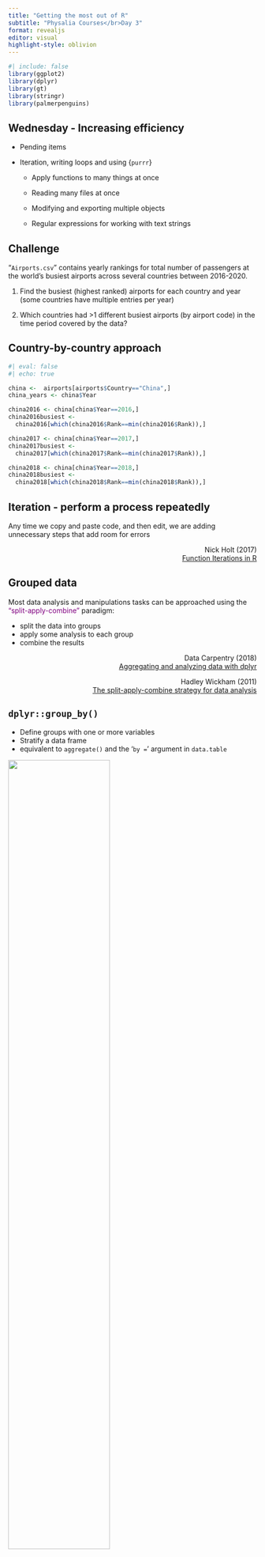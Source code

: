 ```yaml
---
title: "Getting the most out of R"
subtitle: "Physalia Courses</br>Day 3"
format: revealjs
editor: visual
highlight-style: oblivion
---
```


```r
#| include: false
library(ggplot2)
library(dplyr)
library(gt)
library(stringr)
library(palmerpenguins)
```

## Wednesday - Increasing efficiency

- Pending items

- Iteration, writing loops and using {`purrr`}

  - Apply functions to many things at once

  - Reading many files at once

  - Modifying and exporting multiple objects

  - Regular expressions for working with text strings 

## Challenge{background-color="#a4c5ff"}

"`Airports.csv`" contains yearly rankings for total number of passengers at the world's busiest airports across several countries between 2016-2020.


1. Find the busiest (highest ranked) airports for each country and year (some countries have multiple entries per year)

2. Which countries had >1 different busiest airports (by airport code) in the time period covered by the data? 


## Country-by-country approach


```r
#| eval: false
#| echo: true

china <-  airports[airports$Country=="China",]
china_years <- china$Year

china2016 <- china[china$Year==2016,] 
china2016busiest <- 
  china2016[which(china2016$Rank==min(china2016$Rank)),]

china2017 <- china[china$Year==2017,] 
china2017busiest <- 
  china2017[which(china2017$Rank==min(china2017$Rank)),]

china2018 <- china[china$Year==2018,] 
china2018busiest <- 
  china2018[which(china2018$Rank==min(china2018$Rank)),]

```


## Iteration - perform a process repeatedly

Any time we copy and paste code, and then edit, we are adding unnecessary steps that add room for errors

::: {style="text-align: right"}
Nick Holt (2017)  
[Function Iterations in R](https://nick-holt.github.io/2017/12/function-iterations-in-r/)
:::


## Grouped data

Most data analysis and manipulations tasks can be approached using the [“split-apply-combine”]{style="color: purple"} paradigm: 


- split the data into groups
- apply some analysis to each group
- combine the results


::: {style="text-align: right"}
Data Carpentry (2018)  
[Aggregating and analyzing data with dplyr](https://datacarpentry.org/R-genomics/04-dplyr.html)  

Hadley Wickham (2011)  
[The split-apply-combine strategy for data analysis](https://doi.org/10.18637/jss.v040.i01) 
:::


## `dplyr::group_by()`

- Define groups with one or more variables  
- Stratify a data frame 
- equivalent to `aggregate()` and the '`by = `' argument in `data.table`

![](imgs/groupby.PNG){width="64%"}    
from: Manipulación de datos en R con dplyr - Rubén Sánchez

---

## Aggregating or manipulating grouped data

Once `group_by()` creates a "grouped" version of a table, `dplyr` functions will manipulate each "group" separately and then combine the results. 

::: {style="text-align: right"}
RStudio (2021)  
[Data transformation with dplyr cheatsheet](
https://raw.githubusercontent.com/rstudio/cheatsheets/main/data-transformation.pdf)
:::


## Within groups, we can:

- summarize group values (mean, median)

- extract the first or last _n_ rows from each group

- find the minimum or maximum values

- remove duplicated rows

- count records, etc.

## mammal sleep data (from `ggplot2`)

```r
head(msleep)
```

```r
msleep %>% head %>% gt() %>% 
  tab_style(
    cell_text(size = '21px'),
    locations = list(cells_body(),
                     cells_column_labels(everything()),
                     cells_title()))
```



## maximum `brainwt` for each order

```r
#| eval: false
#| echo: true

msleep %>% group_by(order) %>% slice_max(brainwt,n=1)
```


```r
#| eval: true
#| echo: false

msleep %>% group_by(order) %>% slice_max(brainwt,n=1)
```


## one row sampled randomly from each order
```r
#| eval: false
#| echo: true

msleep %>% group_by(order) %>% slice_sample(n=1)
```


```r
#| eval: true
#| echo: false

msleep %>% group_by(order) %>% slice_sample(n=1)
```


## summarize

```r
#| eval: false
#| echo: true

msleep %>% group_by(order) %>% 
  summarize(mean_slp = mean(sleep_total),
            mean_brainwt=mean(brainwt))
```

```r
#| eval: true
#| echo: false

msleep %>% group_by(order) %>% 
  summarize(mean_slp = mean(sleep_total), mean_brainwt=mean(brainwt))
```


## Loops are fine

(and most of the time you don't have to write them yourselves anyway)

::: columns
::: {.column width="50%"}
![](imgs/loops.png)
:::

::: {.column width="50%"}
Jenny Bryan  
[purrr tutorial](https://jennybc.github.io/purrr-tutorial/index.html)  
[Data Rectangling](https://speakerdeck.com/jennybc/data-rectangling)  
[purrr workshop](https://speakerdeck.com/jennybc/purrr-workshop)
:::
:::

## For loops

::: columns
::: {.column width="50%"}
```r
#| echo: true
#| eval: false

for (value in sequence) {
   statement(s)
}
```

Execute a set of _statements_, once for each item in a vector, array, list, etc. and stop when the last element is reached. 

:::
::: {.column width="50%"}
```r
#| eval: true
#| echo: true
for (x in 1:7) {
  print(x)
} 
```
:::
:::

## Practice - for loops {background-color="#a4c5ff"}

Write a for loop to print every letter in the alphabet in lowercase (e.g. a,b,c,d,e...)
</br>

**Hints:**

- What is the length of the built-in `letters` vector?
- Which function "prints" text to the console?

## Loops and working with groups

```r
#| eval: false
#| echo: true

msleep %>% 
  group_by(order) %>%   # for order in orders
  slice_sample(1)       # statement to execute 
                        ## (sample element at random)
```

Similar to loops but we keep everything inside the data frame


## Vectorization is our friend

Operations occur in parallel on all elements, rather than on individual components in sequence

#### What will be the result here?

```r
#| eval: false
#| echo: true

x <- c(1,3,12,4,7,8)
x > 5
```


## Logical operators are vectorized (many other fns too!)

```r
#| eval: true
#| echo: true

x <- c(1,3,12,4,7,8)
x > 5
```

We don't need to type all of this out or a loop
```r
#| eval: false
#| echo: true

x[1]>5 ; x[2]>5
x[3]>5 ; x[4]>5
x[5]>5 ; x[6]>5
```

--------

![](imgs/dogscopy.jpg){width="36%" fig-align="center"} 
  
American Greetings


## If we really need to iterate

::: columns
::: {.column width="30%"}
![](imgs/purrr.jpeg)
:::

::: {.column width="70%"}
📦 **`purrr`** - Functional programming tools

- map functions to data  
- work efficiently with **lists**
- readable code

:::
:::



::: {style="text-align: right"}
Thomas Mock (2018)  
[Functional Programming in R with purrr](https://towardsdatascience.com/functional-programming-in-r-with-purrr-469e597d0229)
:::


---

::: {style="text-align: center"}

[map(]{style="color:blue; font-family: monospace; font-weight: bold"}[.x]{style="color: red; font-family: Liberation Mono; font-weight: bold"}, [.f]{style="color: green; font-family: Liberation Mono; font-weight: bold"}[, ...)]{style="color:blue; font-family: Liberation Mono; font-weight: bold"}



for every element of [.x]{style="color: red; font-family: Liberation Mono; font-weight: bold"}

apply [.f]{style="color: green; font-family: Liberation Mono; font-weight: bold"}

`...`  arguments for [.f]{style="color: green; font-family: Liberation Mono; font-weight: bold"}

:::    


## Mapping functions to data

`map(.x,`[.f]{style="color: green; font-family: monospace; font-weight: bold"}`)`

We can specify [.f]{style="color: green; font-family: monospace; font-weight: bold"} as:


- an existing function  

- an anonymous function, defined on-the-fly

- a formula: unique to `purrr`,  provides a very concise way to define anonymous functions

- a shorthand anonymous function (in more recent versions of R)

## Functions


![](imgs/r-function-syntax.png)

From: [Learn by Example.com](https://www.learnbyexample.org/r-functions/)

## Function Definition

The '`function()`' function

`function( arglist ) expr`{style="font-size: 1.5em; text-align: center; font-family: monospace; font-weight: bold"}    

</br>

**arguments** (`arglist`): values passed to the function

**expression** `(expr)`: 
an object that represents an action that can be performed by R. **Expressions contain one or more statements**


## Defining a function 

```r
#| eval: true
#| echo: true
 
my_custom_function <- function(my_arg){
  my_arg+1 # statement
}

my_vector <- c(3,5,6,7)

my_custom_function(my_arg = my_vector)

```


---

The body of the function –the statements that are executed when it runs– is grouped with curly braces   (`{}`)

```r
#| eval: true
#| echo: true
 
myfun <- function(x) {
  x + 4 # statement
}
```

::: columns
::: {.column width="30%"}
```r
#| echo: true
#| eval: true

myfun(6)
myfun(x=6)
```
:::

::: {.column width="70%"}
Writing the names of arguments in a function call is optional, but for functions with >1 arguments the order of the argument values matters
:::
:::


---

**But** we _don't_ need curly braces for functions with only one statement

```r
#| echo: true
#| eval: true
f <- function(x) x+4   
f(x=6)
```

```r
#| echo: true
#| eval: true
f <- function(x) mean(x)/2   
f(c(6,43,12,5,7))
```

---

Enclose multi-statement function bodies in curly braces

```r
#| eval: false
#| echo: true

f <- function(x)  y <- (x*0.2885) log(y) # WON'T RUN  
```

Works, note the statements in separate lines
```r
#| echo: true
#| eval: true
f <- function(x) {
  y <- (x*0.2885) # this is a statement
  log(y)          # this is another statement
}

f(5)
```


## Anonymous functions

**Functions on the go**
(created and used but never assigned to a variable)

### Anonymous function syntax
```r
#| echo: true
#| eval: true
(function(x) x * x + 3)(10)
```

the function definition in anonymous functions needs to be wrapped in parentheses to separate function and arguments

---

```r
#| eval: false
#| echo: true

(function(x) x + 3)(10)
```

Behaves exactly the same as

```r
#| eval: false
#| echo: true

f <- function(x) x + 3
f(10)
# or 
f <- function(x) {x + 3}
f(10)

```

##  Shorthand notation (since R v4.1.0)

Replaces "`function(x) {}`" with "`\(x){}`"

```r
#| eval: true
#| echo: true

(\(x) x + 3)(10)

(\(x) x / 2)(10)
```


::: {style="text-align: right"}
Russ Hyde (2021)  
[New features in R 4.1.0](https://www.jumpingrivers.com/blog/new-features-r410-pipe-anonymous-functions/)
:::

----------

<blockquote class="twitter-tweet" data-conversation="none" data-dnt="true"><p lang="en" dir="ltr">For what it&#39;s worth, we&#39;re now de-emphasising ~ .x + 1 in purrr in favour of \\(x) x + 1. And \\(x) is an easy syntax to teach since once you know function(x), all you need to do is replace function with \.</p>&mdash; Hadley Wickham (@hadleywickham) <a href="https://twitter.com/hadleywickham/status/1569370104000815105?ref_src=twsrc%5Etfw">September 12, 2022</a></blockquote> <script async src="https://platform.twitter.com/widgets.js" charset="utf-8"></script> 

------------------------------

## Anonymous functions


- Handy when we want to apply a user-defined operation to many things at once

- Also known as _lambda expressions_

- Self-contained

- Comparable with similar approaches in Python



## Why write our own functions

- Avoids repetition

- Brevity

- Less room for errors

- Take advantage of tools that help us apply functions to many things at once

::: {style="text-align: right"}
Jenny Bryan - Stat545  
[Write your own R functions](https://stat545.com/functions-part1.html)
:::



## Lists

Objects which contain elements of different types, such as numbers, strings, vectors, data frames, or even other lists

```r
#| echo: true
#| eval: true 
 
my_list <- list(
  a_number = 7,
  a_vector = c("mouse", "cat", "dog"),
  a_dataframe = data.frame(
    a = 1:3, b = c("K", "L", "M")))
```

::: {style="text-align: right"}
Rebecca Barter (2019)  
[Learn to purrr](https://www.rebeccabarter.com/blog/2019-08-19_purrr/)
:::


---

```r
#| echo: true
#| eval: true 

my_list
```


## List indexing


![](imgs/listspepper.png){width="76%"}


Hadley Wickam (2015) on [Twitter](https://twitter.com/hadleywickham/status/643381054758363136?s=20&t=0Gu4Qs757o5KHEJR2ZwkEg)

---

We can also create lists by splitting other objects

Group and split with `dplyr` into a list of data frames, one for each group

```r
#| eval: true
#| echo: true

cars_country <- 
  gt::gtcars %>% group_by(ctry_origin) %>%
  group_split()
```

```r
#| eval: true
#| echo: true

cars_country  
```

```r
#| eval: true
#| echo: true

class(cars_country)
```

---

`group_keys()` retrieves the grouping data

```r
#| eval: true
#| echo: true

gt::gtcars %>% group_by(ctry_origin) %>%
  group_keys()
```

---

## Working with list elements

First element in our list (`[[1]]`)

```r
#| eval: true
#| echo: true
 
cars_country[[1]] %>% 
  select(model,ctry_origin) %>% head

```

---

Second element

```r
#| eval: true
#| echo: true

cars_country[[2]] %>% 
  select(model,ctry_origin, hp, msrp) %>% 
  head

```

---


![](imgs/purrrPost.png)


::: {style="text-align: right"}
Luis (2017)  
[Export Iteratively](
https://luisdva.github.io/rstats/export-iteratively/)
:::


## Why lists?

- Flexible, can store many kinds of objects

- We can easily create lists by splitting existing objects

- List elements can be named 


## Mapping functions to data 

- Apply functions to many things at once

- Reading many files at once

- Modifying and exporting multiple objects


## Apply functions to many things at once

```r
#| eval: true
#| echo: true

library(openintro)
library(purrr)
data("starbucks")
# create three vectors (numeric)
fat <- starbucks$fat
carb <- starbucks$carb
protein <- starbucks$protein
# put them in a list
nutrients <- list(fat,carb,protein)
# apply the mean function to each list element
map(nutrients,mean)
```


## Apply (custom) functions to many things at once 

```r
#| eval: true
#| echo: true

# fn that gets min, max, and range
getMinMaxRange <- function(x){
  min_x <- min(x)
  max_x <- max(x)
  maxmin <- max_x - min_x
  c(min_x, max_x, maxmin)
}

```



## Check that the function works for vectors

```r
#| eval: true
#| echo: true

getMinMaxRange(protein)
getMinMaxRange(carb)
getMinMaxRange(fat)
```



## Use `map()` to apply the fn to all the list elements

Remeber that `nutrients` is this list of numeric vectors
```r
#| echo: true
#| eval: false

# put them in a list
nutrients <- list(fat,carb,protein)
```


```r
#| echo: true
#| eval: true

map(.x = nutrients, .f = getMinMaxRange)
```

---

## Type-specific `map()` 


`map()` always returns lists  

`map_lgl()` returns a logical  

`map_int()` returns an integer vector  

`map_dbl()` returns a double vector

`map_chr()` returns a character vector

`map_df()` returns a data frame


---

```r
#| echo: true
#| eval: true

# returns a list
map(nutrients, median)
# flattens the list to a character vector
map_dbl(nutrients, median)

```


## What about anonymous functions and formulas?

Once we know how to define new functions, we can write anonymous functions to express what we want to do if we only need to do it once.

::: {style="text-align: right"}
Mike Cheng (2019)  
[Anonymous Functions in R - Part 1](https://coolbutuseless.github.io/2019/03/13/anonymous-functions-in-r-part-1/)  
:::


## Anonymous functions and formulas

Same behavior
```r
#| eval: false
#| echo: true
numlist <- list(c(5:10),c(20:27))
# anonymous function
map(numlist, function(x) x+2)
# formula notation
map(numlist, ~ .x + 2)
# shorthand notation
map(numlist,\(x) x+2)
```

---

In formula notation (defined with `~`)  

`.x` always refers to the element of the vector or list we are iterating on

Behind the scenes `~.x + 4` becomes `function(x) x+4`


## Reading or writing many files at once

[map(.x,.f)]{style="font-size: 1.5em; text-align: center; font-family: monospace"}

`.x` can be a list or vector of file paths

`.f` can be a function that reads or writes files

📄📄📄📄📄📄📄📄📄


## Practice - Let's create a directory full of text files {background-color="#a4c5ff"}


- load `openintro` and make the `nba_players_19` data available

- group the data by `team` then use `group_split()` to create a list of data frames, one for each team

- create a vector of team names (hint: see what the `dplyr::distinct` function does, or the base R `unique` alternative)

> 😲 We can iterate over two inputs simultaneously


## Mapping w/ two inputs

[`map2(.x, .y, .f)`]{style="font-size: 1.5em; text-align: center; font-family: monospace"}

Both input lists or vectors are passed to function `.f`

![](imgs/map2.png){width="87%"}   

::: {style="text-align: right"}
Altman et al. (2021)  
[Map with multiple inputs](https://dcl-prog.stanford.edu/purrr-parallel.html)
:::
 
## Practice - Directory full of text files {background-color="#a4c5ff"}

- Create the folder "nbateams" inside your "Data" folder

- Use `here()` to build file (safe and portable) paths for each team in the vector of team names
(hint: try this: `here("data","nbateams","Nets")`, and be aware that `here()` is vectorized)

- Feed the list of data frames and the vector of file paths to `readr::write_csv`
 
🔥🏀🔥

## Practice - Reading many files at once {background-color="#a4c5ff"}

- use `dir_ls()` to create a vector with the paths for your newly created csv files

- read each element of this vector with `map()` and `readr::read_csv()`

- BONUS CHALLENGE: type-specific mapping (putting everything into a data frame) will throw an error here. Why?


# Regular expressions and working with strings


## What are Regular Expressions?

- Also abbreviated as regex, R.E., or regexp (singular)  

- A concise language for describing patterns of text 

### Specially encoded 🧶[strings] of characters that match patterns in other text strings 


## Regular expressions


In practice, a computer language with its own terminologies and syntax

- Input as a text string that compiles into a mini program built specifically to identify a pattern. 

- Can be used to match, search, replace, or split text 


## 🧶Strings

A collection of characters that make up one element of a vector:


```r
#| eval: true
#| echo: true

test_string <- "This sentence is a string."
```


We can store multiple strings in a character vector:

```r
#| eval: true
#| echo: true

pets <-  c("dogs","cat","parrot","pig")
```

## Strings

::: columns
::: {.column width="50%"}
Headers and values in a data frame can also be strings:

```r
#| eval: true
#| include: false

library(gt)
library(tibble)
library(magrittr)
drinks_df <- tibble(drink=c("Coffee","Tea","Juice"),price=c(3.50,2.99,3.20))
```

:::

::: {.column width="50%"}
```r
#| eval: true
#| echo: false

drinks_df %>%
  gt() %>%
  tab_style(
    style = list(
      cell_fill(color = "yellow")
    ),
    locations = cells_body(
      columns = vars(drink)
    )
  ) %>%
  tab_options(column_labels.background.color = "yellow")
```

:::
:::





<br/>
\* Remember how we matched patterns in column names when working with `select()` and the `matches()` selection helper


## Strings in R are _case sensitive_

Uppercase and lowercase letters are treated as distinct


```r
#| eval: true
#| echo: true
"rat"=="rat"
```



```r
#| echo: true
"rat"=="rAT"
```


## Regex searches are case sensitive by default

Our options:   

- Build case-insensitive regular expressions  

- Turn off case sensitivity in the matching 

- Modify the input text before matching 


## Why Learn Regular Expressions?


- Writing regular expressions = underutilized, valuable skill 

- Save time when we need to match, extract, or transform text by matching words, characters, and patterns

- Regular expressions can often **replace dozens of lines of code**

- Not specific to any particular programming language or command-line tool



## Regex - Getting started

::: columns
::: {.column width="33%"}
Regexp
:::

::: {.column width="33%"}
Input string
:::


::: {.column width="33%"}
Match
:::
:::


The matching is done by the regex engine. We do not access the engine directly, but functions that take regular expressions as arguments call on it whenever its needed.


## Getting started

::: columns
::: {.column width="33%"}
### Regexp
</br>
dog
:::

::: {.column width="33%"}
### Input string
</br>
"The dog is fat."

:::

::: {.column width="33%"}
### Match
</br>
The [dog]{style="color: orange"} is fat.


:::
:::

To search for a specific sequence of characters, the regexp (regular expression) we need is simply that sequence of characters

> find a **d** followed by an **o** followed by a g. (all characters together and in that order when read from left to right)


## Online regex testers
Is the regular expression matching anything?


- [rubular](https://rubular.com/) by Michael Lovitt  

- [regex101](https://regex101.com/) by Firas Dib 

- [regexr](https://regexr.com/) by Grant Skinner 

- [regexpal](https://www.regexpal.com/) - part of Dan's Developer Tools 


## Regex Testers

![](imgs/regextester.png)

## Practice - Regex {background-color="#a4c5ff"}

Navigate to [rubular](https://rubular.com/), [regex101](https://regex101.com/), [regexr](https://regexr.com/), or [regexpal](https://www.regexpal.com/)

Input the following text into the test string field: 


milk  
rice   
cereal  
salt  
juice 

Write regular expressions (one at a time) to match the things we can drink and look at the match results


## Literal Characters and Metacharacters

Strings and regular expressions are made of characters

</br>

For regular expressions, characters can be grouped into two classes depending on their behavior


## Literal characters


If input string is **"dog"** and regex is [dog]{style="color: orange"}
</br>
We will get a match whenever the characters [d]{style="color: orange"}, [o]{style="color: orange"}, and [g]{style="color: orange"} occur consecutively in the input text

</br>
`"dog"` tells the regex engine:
find a [d]{style="color: orange"}, immediately followed by an [o]{style="color: orange"}, immediately followed by a [g]{style="color: orange"} **together and in that particular order**

## Literal characters (continued)

[d]{style="color: orange"}, [o]{style="color: orange"} and   [g]{style="color: orange"} are examples of literal characters 

</br>
They stand for exactly what they are: `d` in the regex matches a “d” in the input text, `o` matches an “o” in text, and so on.

------

The power and flexibility of regular expressions comes from their ability to describe more complex patterns.

</br>

If a text pattern can be described verbally, we can most likely write a regular expression to match it.

## Bonus

::: {style="text-align: center"}
🤯🤯🧠🤯🤯  
[Autoregex](https://www.autoregex.xyz/) by [gd3kr](https://twitter.com/gd3kr)
:::

A text (in English) to regex conversion tool powered by the gpt-3 neural network machine.

## Possible patterns

- "dog" but not "dogs"  

- "dogs" but only if the match is at the start of the string,

- digits (0, 1, 2, 3, 4, 5, 6, 7, 8,  9)  

- "modeling" or "modelling"  (alternate spellings of the same word)

- words ending in "at" (words that begin or end with a specific pattern)

- strings that start with digits

- dates


## More possible patterns

- zip codes

- numbers inside square brackets and also the brackets  

- valid Twitter handles (start with @, no spaces or symbols, <16 characters)

- UPPERCASE words

## Metacharacters

To match more than literal strings of text, a small subset of characters that have special functionalities when they appear in a regular expression. Metacharacters do not stand for themselves, they interpreted in a special way.


Metacharacters include: [[]\^$.|?*+()][d]]{style="color: orange"}, which are reserved for unique matching purposes.


## Wildcards

Stand in for unknown characters  

**`.`** match any character once

[f..l]{style="color: orange"} matches "[fill]{style="background-color: yellow"}" and "[fool]{style="background-color: yellow"}", but not "flail"  


[.top]{style="color: orange"} matches "[stop]{style="background-color: yellow"} and "is[otop]{style="background-color: yellow"}e", but not "topple"  


> note the substring match in "is**otop**e" 


## Character sets

Match one or more characters enclosed in square brackets 


`[ ]` match a set of characters  


[[cb]at]{style="color: orange"} matches "[cat]{style="background-color: yellow"}", and "[bat]{style="background-color: yellow"}", but not "rat"

[[CK]at[iey]]{style="color: orange"} matches "[Caty]{style="background-color: yellow"}", "[Kati]{style="background-color: yellow"}", "[Katy]{style="background-color: yellow"}", and "[Kate]{style="background-color: yellow"}"

## Negation tokens  
  
[[^]]{style="color: orange"} 	&nbsp;&nbsp; match characters not in the specified character set

> `^` must be the first character inside the brackets


[[^aoeiou]]{style="color: orange"} matches consonants


[[^R]]{style="color: orange"} matches everything except capital R

## Character ranges
Indicate a series of sequential characters inside character sets 

Dash [\-]{style="color: orange"} inside a character set abbreviates alphabetical or numeric sequences 

[[A-D]]{style="color: orange"} matches any single letter from A,B,C, or D (uppercase)


[[5-8]]{style="color: orange"} matches any single digit between 5 and 8  

[A-Za-z]{style="color: orange"}  matches all alphabetical characters


_character sets are case sensitive_  
_character ranges can also be negated with `^`_

## Anchors

Specify the relative position of the pattern being matched   


[&nbsp;^&nbsp;]{style="color: orange"}  &nbsp;&nbsp; starts with
[&nbsp;$&nbsp;]{style="color: orange"}  &nbsp;&nbsp; ends with  
note: [&nbsp;^&nbsp;]{style="color: orange"} &nbsp;&nbsp;&nbsp;&nbsp;outside a pair of square brackets is an anchor


[&nbsp;&nbsp;\^mil]{style="color: orange"} matches "[mil]{style="background-color: yellow"}kshake" but not "family"  

[ing$]{style="color: orange"} matches "go[ing]{style="background-color: yellow"}" but not "ingest"  

> note the substring matches


## Practice {background-color="#a4c5ff"}

- Write a regexp that can match **tail**, **tool**, **tall**, and **toil**  

- How can we match **Jocelyn**, **Jocelin**, and **Joselyn** but not Jozelyn using character sets?

::: columns
::: {.column width="33%"}
a) Joscel[iy]n
:::

::: {.column width="33%"}
b) Jo[sc^z]el[yi]n
:::

::: {.column width="33%"}
c) Jo[sc]el[yi]n
:::
:::


## Quiz {background-color="#a4c5ff"}

- Which of these regular expressions matches **`food`** at the beginning of a string?

::: columns
::: {.column width="25"}
a) ^food
:::

::: {.column width="25"}
b) food
:::

::: {.column width="25"}
c) $food
:::

::: {.column width="25"}
d) food^
:::
:::


## Quantifiers

Specify how many times a character or character class must appear in the input for a match to be found

[&nbsp;?&nbsp;]{style="color: orange"} &nbsp;&nbsp;Zero or one   	
[&nbsp;\*&nbsp;]{style="color: orange"} &nbsp;&nbsp;Zero or more occurrences 	
[&nbsp;+&nbsp;]{style="color: orange"}	 &nbsp;&nbsp;One or more occurrences   
[&nbsp;{}]{style="color: orange"} 	&nbsp;&nbsp;Exactly the specified number of occurrences  	

> quantifiers apply to the preceding character


## Quantifiers

[modell?ing]{style="color: orange; font-weight: bold"} matches "[modeling]{style="background-color: yellow"}" and "[modelling]{style="background-color: yellow"}"  

> zero or one `els (l)`


[ya*y!]{style="color: orange; font-weight: bold"} matches "[yy!]{style="background-color: yellow"}", "[yay!]{style="background-color: yellow"}", "[yaaay!]{style="background-color: yellow"}", "[yaaaaaay!]{style="background-color: yellow"}", etc.

> zero or more `aes (a)`


## Quantifiers

[no+]{style="color: orange; font-weight: bold"} matches “[no]{style="background-color: yellow"}”, “[nooo]{style="background-color: yellow"}", "[noooooo]{style="background-color: yellow"}", etc, but not “n”  

> one or more `oes (o)`


[e{2}]{style="color: orange; font-weight: bold"} matches .“k[ee]{style="background-color: yellow"}p” and “b[ee]{style="background-color: yellow"}" but not “meat” 

> exactly two `ees (e)`

## Quiz {background-color="#a4c5ff"}

- Use a quantifier to match **cute**, **cuuute**, **cuuuuuute**, and **cuuuuuuuuute**  

- How can we match Computer, computer, Computers, and computers?

::: columns
::: {.column width="33%"}
a) [cC]omputers?
:::

::: {.column width="33%"}
b) Computers+
:::

::: {.column width="33%"}
c) [cC]omputer[s]+
:::

:::

## Alternation 
Alternation tokens separate a series of alternatives

[&nbsp;|&nbsp;]{style="color: orange; font-weight: bold"} &nbsp;&nbsp; either or

</br>

[dog|bird]{style="color: orange; font-weight: bold"} matches "[dog]{style="background-color: yellow"}" or "[bird]{style="background-color: yellow"}"

[gr(a|e)y]{style="color: orange; font-weight: bold"} matches "[gray]{style="background-color: yellow"}" and "[grey]{style="background-color: yellow"}"
> note the alternation enclosed in brackets


## Special sequences and escapes

[&nbsp;\\&nbsp;]{style="color: orange; font-weight: bold"} 	&nbsp;&nbsp; signals a shorthand sequence or gives special characters a literal meaning


## Escapes
[hello\\\\?]{style="color: orange; font-weight: bold"} matches "[hello?]{style="background-color: yellow"}"


> question mark treated as a literal character, but in R escape the backslash first

_Metacharacters inside a character set are stripped of their special nature_

----------------------

<blockquote class="twitter-tweet" data-dnt="true"><p lang="en" dir="ltr">Writing regex is easy, just keep adding backslashes until it works. Like, I just wrote this and it only took me 24 slashes (and just as many tries)<br><br>grepl(&quot;(^|\\\\\\\\n)&lt;p&gt;(\\\\\\\\n)*&lt;\\\\\\\\/p&gt;&quot;, yolo)</p>&mdash; Garrick Aden-Buie (@grrrck) <a href="https://twitter.com/grrrck/status/1565515593171800066?ref_src=twsrc%5Etfw">September 2, 2022</a></blockquote> <script async src="https://platform.twitter.com/widgets.js" charset="utf-8"></script> 

----------------------------------

## Shorthand sequences 

Refer to commonly-used character sets


[\\w]{style="color: orange; font-weight: bold"} &nbsp;letters, underscore, and numbers  <br>
[\\d]{style="color: orange; font-weight: bold"} &nbsp;digits<br>
[\\t]{style="color: orange; font-weight: bold"}  &nbsp;&nbsp; tab [\\n]{style="color: orange; font-weight: bold"}  &nbsp; new line  
[\\s]{style="color: orange; font-weight: bold"}  &nbsp;space  
[\\b]{style="color: orange; font-weight: bold"}  &nbsp;word boundary<br>

> Predefined character classes help us avoid malformed character sets


## Word boundaries 

[\\b]{style="color: orange; font-weight: bold"}


Match **positions** between a _word_ character (letter, digit or underscore) and a non-word character (usually a space or the start/end of a string).


> Before a sequence of word characters

[\\bcase]{style="color: orange; font-weight: bold"} matches "[case]{style="background-color: yellow"}" and "two [case]{style="background-color: yellow"}s" but not "suitcase"  

> After a sequence of word characters

[org\\b]{style="color: orange; font-weight: bold"} matches "cyb[org]{style="background-color: yellow"} rebellion" but not "organic"


## _Word_ characters 

[\w]{style="color: orange; font-weight: bold"}


Matches any character (letter, digit or underscore). Useful in combination with word boundaries and quantifiers.

</br>  


Equivalent to [\[a-zA-Z0-9_\]]{style="color: orange; font-weight: bold"}


[\\w]{style="color: orange; font-weight: bold"} matches letters (case insensitive), numbers, and underscores in:

[F33d]{style="background-color: yellow"}.%.[the_mÖusE]{style="background-color: yellow"}  [pl]{style="background-color: yellow"}@[ase]{style="background-color: yellow"}!!# 


## Practice {background-color="#a4c5ff"}

- Enter "That athlete is at the squat rack" as the test string in a regex tester.

- Explain the matches obtained with the following three regular expressions?
 
 a) at  
 b) \\bat  
 c) at\\b



## Anchor, wildcard with quantifier (0 or more)

[\^can.\*]{style="color: orange; font-weight: bold"} matches "[can]{style="background-color: yellow"}", "[can]{style="background-color: yellow"}ine", "[can]{style="background-color: yellow"}oli", and "[can]{style="background-color: yellow"}adian"

###  Wildcard and quantifier

[A.\*x]{style="color: orange; font-weight: bold"} strings that start with "**A**" and end with "**x**"


### Shorthand sequence (space) and quantifier

[\\s{3}]{style="color: orange; font-weight: bold"} matches three spaces 


## Anchors, character set, and quantifier (one or more) 

[\^[a-z]+$]{style="color: orange; font-weight: bold"} matches a lowercase string



## Word characters, quantifiers, word boundaries, and anchors

[\\w+\\b$]{style="color: orange; font-weight: bold"} matches the last word in a string

"Fix the [car]{style="background-color: yellow"}"  
"12 [eggs]{style="background-color: yellow"} "

[\^\\w+\\b]{style="color: orange; font-weight: bold"} matches the first word in a string

"[Fix]{style="background-color: yellow"}  the car."  
"[12]{style="background-color: yellow"} eggs"


---

![](imgs/regular-expressions.svg)

</br>

Modified from '[Regular Expressions](https://github.com/rstudio/concept-maps/#regular-expressions)' concept map by Greg Wilson

## Practice {background-color="#a4c5ff"}

Write regular expressions to match the following, making sure they work in an interactive regex tester:

1. strings with both letters and digits
2. strings ending in a period
3. lowercase strings
4. exactly four digits
5. strings without the letter _**s**_


# Regex in R

------

We can match column names and values in `character` strings with regular expressions


![](imgs/regexsubsetting.png)



## 📦 `stringr`

Cohesive set of functions for string manipulation


- Function names start with **`str_`**   

- All functions take a vector of strings as the first argument (pipe-friendly)  

**`regex()`** modifier to control matching behavior

`ignore_case=TRUE` will make matches case insensitive


## `stringr` examples

**Matches?**

```r
#| eval: true
#| echo: true

str_detect(string = c("catalog", "battlecat", "apple"), pattern = "cat")
```

Output is a logical, TRUE or FALSE vector of the same length as our input string


## `stringr` examples

**Which elements contain matches?**

```r
#| eval: true
#| echo: true

str_which(string = c("catalog", "battlecat", "apple"), pattern = "cat")
```

Output is the index for each of the matching elements

## `stringr` examples

**Replacing matches**

```r
#| eval: true
#| echo: true

str_replace(string = c("colour", "neighbour", "honour"),
            pattern = "ou",
            replacement = "o")
```


## `stringr` examples

**Case insensitive matching**

```r
#| eval: true
#| echo: true

str_replace(string = c("colOur", "neighboUr", "honOUr"),
            pattern = regex("ou", ignore_case = TRUE),   
            replacement = "o") 
```


## Practice - `stringr`{background-color="#a4c5ff"}


Match these REs against the test vector below using `str_detect`.  Can you explain the matches?

Regular expressions  
1. ^dog  
2. \^[a-z]+$  
3. \\d  


```r
#| echo: true
#| eval: false

test_vector <- c("Those dogs are small.","dogs and cats",
                 "34","(34)","rat","watchdog","placemat",
                 "BABY","2011_April","mice")
```


## Using regular expressions in data manipulation

</br>

Select, subset, keep, or discard rows and columns

Substitute or recode values

Extract or remove substrings


## Cleaning data with regex

To select variables with 📦 `dplyr` and `tidyr`, we:

- write out their names   

- refer to them by position  

- specify ranges of contiguous variables

- use 📦 `tidyselect` helper functions

---

## 📦 `tidyselect` helpers

</br>
**`matches()`**: takes regular expressions, and selects variables that match a given pattern


**`starts_with()`**: Starts with a prefix  

**`ends_with()`**: Ends with a suffix  

**`contains()`**: Contains a literal string 



## Selecting columns by name

`penguins` data from 📦 `palmerpenguins`

```r
#| eval: true
#| echo: true
names(penguins)
```

```r
#| eval: true
#| echo: true

penguins %>% 
  select(species, bill_length_mm, flipper_length_mm) %>% sample_n(3)
```

## Selecting columns by matches in variable names

```r
#| eval: true
#| echo: true

penguins %>% 
  select(species, matches("length")) %>% 
  sample_n(3)
```


## Match values and filter rows


Mammals sleep dataset (`msleep`) from 📦 `ggplot2`

```r
library(ggplot2)
```

```r
#| eval: true
#| echo: true
 
msleep %>% select(name,genus) %>% sample_n(4)
```


## Match values and filter rows

Filter to keep rats only

```r
#| eval: true
#| echo: true
msleep %>% 
  select(name,genus) %>% 
  filter(str_detect(string = name,pattern = "rat"))
```


## Practice {background-color="#a4c5ff"}

🐀 After running the code below, how can we exclude muskrats from the matches?

```r
#| eval: false
#| echo: true
msleep %>% 
  select(name,genus) %>% 
  filter(str_detect(string = name,pattern = "rat"))
```

